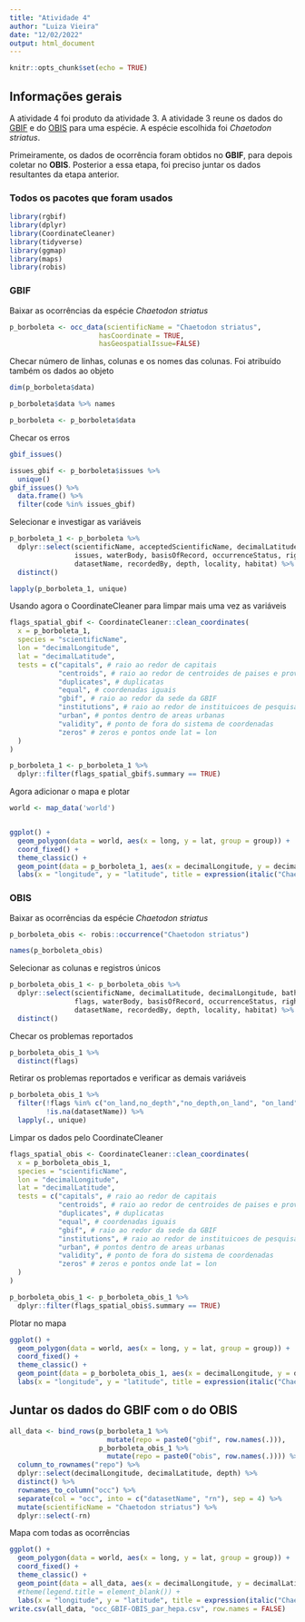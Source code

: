 ```yaml
---
title: "Atividade 4"
author: "Luiza Vieira"
date: "12/02/2022"
output: html_document
---
```


```r
knitr::opts_chunk$set(echo = TRUE)
```

## Informações gerais {.unnumbered}

A atividade 4 foi produto da atividade 3.
A atividade 3 reune os dados do [GBIF](https://www.gbif.org/) e do [OBIS](https://obis.org/) para uma espécie. A espécie escolhida foi *Chaetodon striatus*. 

Primeiramente, os dados de ocorrência foram obtidos no **GBIF**, para depois coletar no **OBIS**. Posterior a essa etapa, foi preciso juntar os dados resultantes da etapa anterior. 

### Todos os pacotes que foram usados {.unnumbered}

```r
library(rgbif)
library(dplyr)
library(CoordinateCleaner)
library(tidyverse)
library(ggmap)
library(maps)
library(robis)
```

### **GBIF** {.unnumbered}

Baixar as ocorrências da espécie *Chaetodon striatus*


```r
p_borboleta <- occ_data(scientificName = "Chaetodon striatus", 
                      hasCoordinate = TRUE,
                      hasGeospatialIssue=FALSE)
```


Checar número de linhas, colunas e os nomes das colunas. Foi atribuído também os dados ao objeto

```r
dim(p_borboleta$data)

```

```r
p_borboleta$data %>% names

p_borboleta <- p_borboleta$data
```

Checar os erros 

``` r
gbif_issues()
```

``` r
issues_gbif <- p_borboleta$issues %>%
  unique()
gbif_issues() %>%
  data.frame() %>% 
  filter(code %in% issues_gbif) 
```

Selecionar e investigar as variáveis
``` r
p_borboleta_1 <- p_borboleta %>%
  dplyr::select(scientificName, acceptedScientificName, decimalLatitude, decimalLongitude,
                issues, waterBody, basisOfRecord, occurrenceStatus, rightsHolder, 
                datasetName, recordedBy, depth, locality, habitat) %>% 
  distinct()

lapply(p_borboleta_1, unique)
```

Usando agora o CoordinateCleaner para limpar mais uma vez as variáveis

``` r
flags_spatial_gbif <- CoordinateCleaner::clean_coordinates(
  x = p_borboleta_1, 
  species = "scientificName",
  lon = "decimalLongitude", 
  lat = "decimalLatitude",
  tests = c("capitals", # raio ao redor de capitais
            "centroids", # raio ao redor de centroides de paises e provincias
            "duplicates", # duplicatas
            "equal", # coordenadas iguais
            "gbif", # raio ao redor da sede da GBIF
            "institutions", # raio ao redor de instituicoes de pesquisa em biodiversidade
            "urban", # pontos dentro de areas urbanas
            "validity", # ponto de fora do sistema de coordenadas
            "zeros" # zeros e pontos onde lat = lon 
  )
)
```
``` r

p_borboleta_1 <- p_borboleta_1 %>% 
  dplyr::filter(flags_spatial_gbif$.summary == TRUE)
```


Agora adicionar o mapa e plotar
``` r
world <- map_data('world')


ggplot() +
  geom_polygon(data = world, aes(x = long, y = lat, group = group)) +
  coord_fixed() +
  theme_classic() +
  geom_point(data = p_borboleta_1, aes(x = decimalLongitude, y = decimalLatitude), color = "red") +
  labs(x = "longitude", y = "latitude", title = expression(italic("Chaetodon striatus")))
```

### **OBIS** {.unnumbered}

Baixar as ocorrências da espécie *Chaetodon striatus*
``` r
p_borboleta_obis <- robis::occurrence("Chaetodon striatus")

names(p_borboleta_obis)
```

Selecionar as colunas e registros únicos 

``` r
p_borboleta_obis_1 <- p_borboleta_obis %>% 
  dplyr::select(scientificName, decimalLatitude, decimalLongitude, bathymetry,
                flags, waterBody, basisOfRecord, occurrenceStatus, rightsHolder, 
                datasetName, recordedBy, depth, locality, habitat) %>% 
  distinct()
```


Checar os problemas reportados
``` r
p_borboleta_obis_1 %>% 
  distinct(flags)
```


Retirar os problemas reportados e verificar as demais variáveis

``` r
p_borboleta_obis_1 %>% 
  filter(!flags %in% c("on_land,no_depth","no_depth,on_land", "on_land", "on_land,depth_exceeds_bath", "depth_exceeds_bath,on_land", "no depth", "na", "depth_exceeds_bath"),
         !is.na(datasetName)) %>% 
  lapply(., unique)
```


Limpar os dados pelo CoordinateCleaner

``` r
flags_spatial_obis <- CoordinateCleaner::clean_coordinates(
  x = p_borboleta_obis_1, 
  species = "scientificName",
  lon = "decimalLongitude", 
  lat = "decimalLatitude",
  tests = c("capitals", # raio ao redor de capitais
            "centroids", # raio ao redor de centroides de paises e provincias
            "duplicates", # duplicatas
            "equal", # coordenadas iguais
            "gbif", # raio ao redor da sede da GBIF
            "institutions", # raio ao redor de instituicoes de pesquisa em biodiversidade
            "urban", # pontos dentro de areas urbanas
            "validity", # ponto de fora do sistema de coordenadas
            "zeros" # zeros e pontos onde lat = lon 
  )
)

p_borboleta_obis_1 <- p_borboleta_obis_1 %>% 
  dplyr::filter(flags_spatial_obis$.summary == TRUE)
```


Plotar no mapa

``` r
ggplot() +
  geom_polygon(data = world, aes(x = long, y = lat, group = group)) +
  coord_fixed() +
  theme_classic() +
  geom_point(data = p_borboleta_obis_1, aes(x = decimalLongitude, y = decimalLatitude, color = waterBody)) +
  labs(x = "longitude", y = "latitude", title = expression(italic("Chaetodon striatus")))
```

## Juntar os dados do **GBIF** com o do **OBIS**

``` r
all_data <- bind_rows(p_borboleta_1 %>% 
                        mutate(repo = paste0("gbif", row.names(.))), 
                      p_borboleta_obis_1 %>% 
                        mutate(repo = paste0("obis", row.names(.)))) %>%
  column_to_rownames("repo") %>% 
  dplyr::select(decimalLongitude, decimalLatitude, depth) %>% 
  distinct() %>% 
  rownames_to_column("occ") %>% 
  separate(col = "occ", into = c("datasetName", "rn"), sep = 4) %>%
  mutate(scientificName = "Chaetodon striatus") %>% 
  dplyr::select(-rn)
```

Mapa com todas as ocorrências

``` r
ggplot() +
  geom_polygon(data = world, aes(x = long, y = lat, group = group)) +
  coord_fixed() +
  theme_classic() +
  geom_point(data = all_data, aes(x = decimalLongitude, y = decimalLatitude, color = datasetName)) +
  #theme(legend.title = element_blank()) +
  labs(x = "longitude", y = "latitude", title = expression(italic("Chaetodon striatus")))
write.csv(all_data, "occ_GBIF-OBIS_par_hepa.csv", row.names = FALSE)
```










